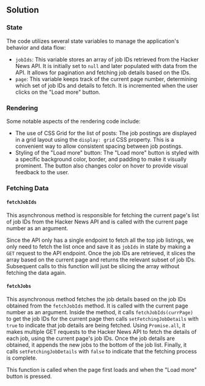 
## Solution

### State

The code utilizes several state variables to manage the application's behavior and data flow:

- `jobIds`: This variable stores an array of job IDs retrieved from the Hacker News API. It is initially set to `null` and later populated with data from the API. It allows for pagination and fetching job details based on the IDs.
- `page`: This variable keeps track of the current page number, determining which set of job IDs and details to fetch. It is incremented when the user clicks on the "Load more" button.

### Rendering

Some notable aspects of the rendering code include:

- The use of CSS Grid for the list of posts: The job postings are displayed in a grid layout using the `display: grid` CSS property. This is a convenient way to allow consistent spacing between job postings.
- Styling of the "Load more" button: The "Load more" button is styled with a specific background color, border, and padding to make it visually prominent. The button also changes color on hover to provide visual feedback to the user.

### Fetching Data

#### `fetchJobIds`

This asynchronous method is responsible for fetching the current page's list of job IDs from the Hacker News API and is called with the current page number as an argument.

Since the API only has a single endpoint to fetch all the top job listings, we only need to fetch the list once and save it as `jobIds` in state by making a `GET` request to the API endpoint. Once the job IDs are retrieved, it slices the array based on the current page and returns the relevant subset of job IDs. Subsequent calls to this function will just be slicing the array without fetching the data again.

#### `fetchJobs`

This asynchronous method fetches the job details based on the job IDs obtained from the `fetchJobIds` method. It is called with the current page number as an argument. Inside the method, it calls `fetchJobIds(currPage)` to get the job IDs for the current page then calls `setFetchingJobDetails` with `true` to indicate that job details are being fetched. Using `Promise.all`, it makes multiple GET requests to the Hacker News API to fetch the details of each job, using the current page's job IDs. Once the job details are obtained, it appends the new jobs to the bottom of the job list. Finally, it calls `setFetchingJobDetails` with `false` to indicate that the fetching process is complete.

This function is called when the page first loads and when the "Load more" button is pressed.

<TestCases />
<Notes />
